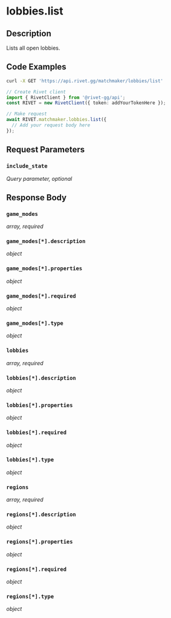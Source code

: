 

# lobbies.list

## Description

Lists all open lobbies.


## Code Examples

<CodeGroup title='Request' tag='GET' label='https://api.rivet.gg/matchmaker/lobbies/list'>

```bash {{ title: 'cURL' }}
curl -X GET 'https://api.rivet.gg/matchmaker/lobbies/list'
```

```ts
// Create Rivet client
import { RivetClient } from '@rivet-gg/api';
const RIVET = new RivetClient({ token: addYourTokenHere });

// Make request
await RIVET.matchmaker.lobbies.list({
  // Add your request body here
});
```

</CodeGroup>


## Request Parameters


### `include_state`

_Query parameter, optional_





## Response Body

### `game_modes`

_array, required_

### `game_modes[*].description`

_object_

### `game_modes[*].properties`

_object_

### `game_modes[*].required`

_object_

### `game_modes[*].type`

_object_

### `lobbies`

_array, required_

### `lobbies[*].description`

_object_

### `lobbies[*].properties`

_object_

### `lobbies[*].required`

_object_

### `lobbies[*].type`

_object_

### `regions`

_array, required_

### `regions[*].description`

_object_

### `regions[*].properties`

_object_

### `regions[*].required`

_object_

### `regions[*].type`

_object_



